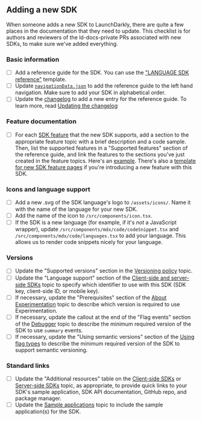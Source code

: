 
## Adding a new SDK

When someone adds a new SDK to LaunchDarkly, there are quite a few places in the documentation that they need to update. This checklist is for authors and reviewers of the ld-docs-private PRs associated with new SDKs, to make sure we've added everything.

### Basic information

- [ ] Add a reference guide for the SDK. You can use the ["LANGUAGE SDK reference"](sdk-language-template.mdx) template.
- [ ] Update [`navigationData.json`](../src/content/navigationData.json) to add the reference guide to the left hand navigation. Make sure to add your SDK in alphabetical order.
- [ ] Update the [changelog](https://docs.launchdarkly.com/home/changelog) to add a new entry for the reference guide. To learn more, read [Updating the changelog](../contributors-guide.md#updating-the-changelog)

### Feature documentation

- [ ] For each [SDK feature](https://docs.launchdarkly.com/sdk/features) that the new SDK supports, add a section to the appropriate feature topic with a brief description and a code sample. Then, list the supported features in a "Supported features" section of the reference guide, and link the features to the sections you've just created in the feature topics. Here's an [example](https://docs.launchdarkly.com/sdk/server-side/rust#supported-features). There's also a [template for new SDK feature pages](sdk-feature-template.mdx) if you're introducing a new feature with this SDK.

### Icons and language support

- [ ] Add a new .svg of the SDK language's logo to `/assets/icons/`. Name it with the name of the language for your new SDK.
- [ ] Add the name of the icon to `/src/components/icon.tsx`.
- [ ] If the SDK is a new language (for example, if it's _not_ a JavaScript wrapper), update `/src/components/mdx/code/codeSnippet.tsx` and `/src/components/mdx/code/languages.tsx` to add your language. This allows us to render code snippets nicely for your language.

### Versions

- [ ] Update the "Supported versions" section in the [Versioning policy](https://docs.launchdarkly.com/sdk/concepts/versioning#supported-versions) topic.
- [ ] Update the "Language support" section of the [Client-side and server-side SDKs](https://docs.launchdarkly.com/sdk/concepts/client-side-server-side#language-support) topic to specify which identifier to use with this SDK (SDK key, client-side ID, or mobile key).
- [ ] If necessary, update the "Prerequisites" section of the [About Experimentation](https://docs.launchdarkly.com/home/about-experimentation#prerequisites) topic to describe which version is required to use Experimentation.
- [ ] If necessary, update the callout at the end of the "Flag events" section of the [Debugger](https://docs.launchdarkly.com/home/flags/debugger#flag-events) topic to describe the minimum required version of the SDK to use `summary` events.
- [ ] If necessary, update the "Using semantic versions" section of the [Using flag types](https://docs.launchdarkly.com/sdk/concepts/flag-types#using-semantic-versions) to describe the minimum required version of the SDK to support semantic versioning.

### Standard links

- [ ] Update the "Additional resources" table on the [Client-side SDKs](https://docs.launchdarkly.com/sdk/client-side) or [Server-side SDKs](https://docs.launchdarkly.com/sdk/server-side) topic, as appropriate, to provide quick links to your SDK's sample application, SDK API documentation, GitHub repo, and package manager.
- [ ] Update the [Sample applications](https://docs.launchdarkly.com/sdk/concepts/sample-applications) topic to include the sample application(s) for the SDK.
